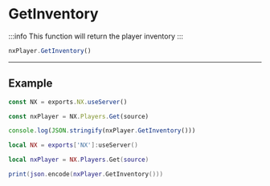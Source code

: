 
# GetInventory

:::info
This function will return the player inventory
:::

```typescript
nxPlayer.GetInventory()
```

---

## Example

<Tabs>
<TabItem value="ts" label="TypeScript/JavaScript">

```typescript title="/rc/server/player/player.class.ts"
const NX = exports.NX.useServer()

const nxPlayer = NX.Players.Get(source)

console.log(JSON.stringify(nxPlayer.GetInventory()))
```

</TabItem>
<TabItem value="lua" label="Lua">

```lua title="/rc/server/player/player.class.ts"
local NX = exports['NX']:useServer()

local nxPlayer = NX.Players.Get(source)

print(json.encode(nxPlayer.GetInventory()))
```

</TabItem>
</Tabs>
